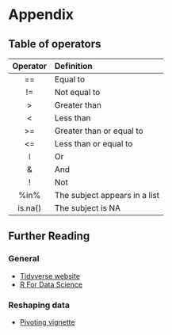 # Appendix

## Table of operators

| Operator | Definition |
| :------: | :--------- |
|    ==    | Equal to                      |
|    !=    | Not equal to                  |
|    >     | Greater than                  |
|    <     | Less than                     |
|    >=    | Greater than or equal to      |
|    <=    | Less than or equal to         |
|  &#448;  | Or                            |
|    &     | And                           |
|    !     | Not                           |
|   %in%   | The subject appears in a list |
| is.na()  | The subject is NA             |


## Further Reading

### General

 * [Tidyverse website](https://www.tidyverse.org)
 * [R For Data Science](https://r4ds.had.co.nz/)

### Reshaping data

 * [Pivoting vignette](https://tidyr.tidyverse.org/dev/articles/pivot.html#generate-column-name-from-multiple-variables-1)

